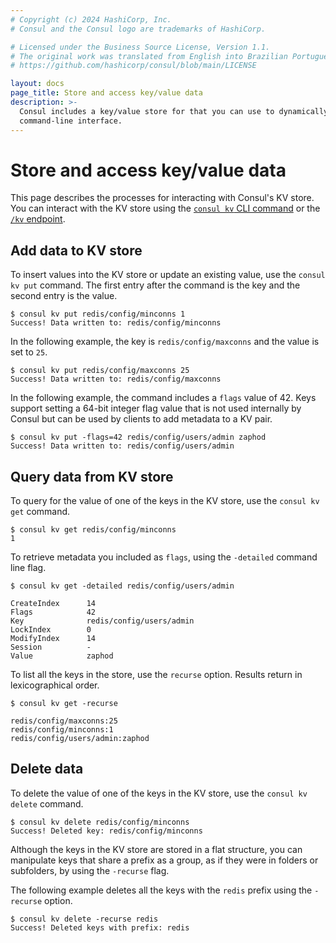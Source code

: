 ```yaml
---
# Copyright (c) 2024 HashiCorp, Inc.
# Consul and the Consul logo are trademarks of HashiCorp.

# Licensed under the Business Source License, Version 1.1.
# The original work was translated from English into Brazilian Portuguese.
# https://github.com/hashicorp/consul/blob/main/LICENSE

layout: docs
page_title: Store and access key/value data
description: >-
  Consul includes a key/value store for that you can use to dynamically configure apps. Learn how to add and manage data in the Consul KV store using the Consul
  command-line interface.
---
```


# Store and access key/value data

This page describes the processes for interacting with Consul's KV store. You can interact with the KV store using the [`consul kv` CLI command](/consul/commands/kv) or the [`/kv` endpoint](/consul/api-docs/kv).

## Add data to KV store

To insert values into the KV store or update an existing value, use the `consul kv put` command. The first entry after the command is the key and the second entry is the value.

```shell-session
$ consul kv put redis/config/minconns 1
Success! Data written to: redis/config/minconns
```

In the following example, the key is `redis/config/maxconns` and the value is set to `25`.

```shell-session
$ consul kv put redis/config/maxconns 25
Success! Data written to: redis/config/maxconns
```

In the following example, the command includes a `flags` value of 42. Keys support setting a 64-bit integer flag value that is not used internally by Consul but can be used by clients to add metadata to a KV pair.

```shell-session
$ consul kv put -flags=42 redis/config/users/admin zaphod
Success! Data written to: redis/config/users/admin
```

## Query data from KV store

To query for the value of one of the keys in the KV store, use the `consul kv get` command.

```shell-session
$ consul kv get redis/config/minconns
1
```

To retrieve metadata you included as `flags`, using the `-detailed` command line flag.

```shell-session
$ consul kv get -detailed redis/config/users/admin
```

```plaintext hideClipboard
CreateIndex      14
Flags            42
Key              redis/config/users/admin
LockIndex        0
ModifyIndex      14
Session          -
Value            zaphod
```

To list all the keys in the store, use the `recurse` option. Results return in lexicographical order.

```shell-session
$ consul kv get -recurse
```

```plaintext hideClipboard
redis/config/maxconns:25
redis/config/minconns:1
redis/config/users/admin:zaphod
```

## Delete data

To delete the value of one of the keys in the KV store, use the `consul kv delete` command.

```shell-session
$ consul kv delete redis/config/minconns
Success! Deleted key: redis/config/minconns
```

Although the keys in the KV store are stored in a flat structure, you can manipulate keys that share a prefix as a group, as if they were in folders or subfolders, by using the `-recurse` flag.

The following example deletes all the keys with the `redis` prefix using the `-recurse` option.

```shell-session
$ consul kv delete -recurse redis
Success! Deleted keys with prefix: redis
```
